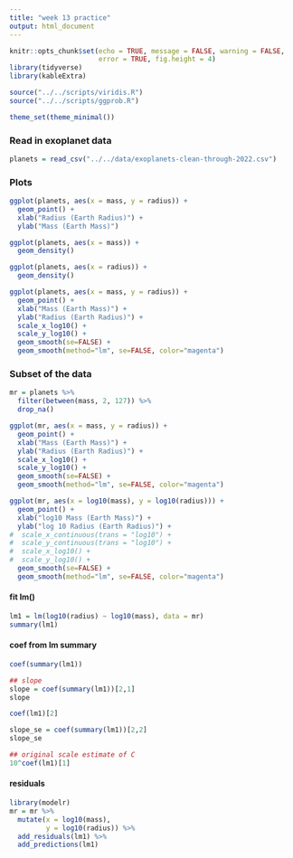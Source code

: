 ```yaml
---
title: "week 13 practice"
output: html_document
---
```


```r
knitr::opts_chunk$set(echo = TRUE, message = FALSE, warning = FALSE,
                      error = TRUE, fig.height = 4)
library(tidyverse)
library(kableExtra)

source("../../scripts/viridis.R")
source("../../scripts/ggprob.R")

theme_set(theme_minimal())
```


### Read in exoplanet data

```r
planets = read_csv("../../data/exoplanets-clean-through-2022.csv")
```

### Plots

```r
ggplot(planets, aes(x = mass, y = radius)) +
  geom_point() +
  xlab("Radius (Earth Radius)") +
  ylab("Mass (Earth Mass)")
```

```r
ggplot(planets, aes(x = mass)) +
  geom_density()

ggplot(planets, aes(x = radius)) +
  geom_density()
```


```r
ggplot(planets, aes(x = mass, y = radius)) +
  geom_point() +
  xlab("Mass (Earth Mass)") +
  ylab("Radius (Earth Radius)") +
  scale_x_log10() +
  scale_y_log10() +
  geom_smooth(se=FALSE) +
  geom_smooth(method="lm", se=FALSE, color="magenta")
```


### Subset of the data

```r
mr = planets %>%
  filter(between(mass, 2, 127)) %>%
  drop_na()

ggplot(mr, aes(x = mass, y = radius)) +
  geom_point() +
  xlab("Mass (Earth Mass)") +
  ylab("Radius (Earth Radius)") +
  scale_x_log10() +
  scale_y_log10() +
  geom_smooth(se=FALSE) +
  geom_smooth(method="lm", se=FALSE, color="magenta")
```

```r
ggplot(mr, aes(x = log10(mass), y = log10(radius))) +
  geom_point() +
  xlab("log10 Mass (Earth Mass)") +
  ylab("log 10 Radius (Earth Radius)") +
#  scale_x_continuous(trans = "log10") +
#  scale_y_continuous(trans = "log10") +
#  scale_x_log10() +
#  scale_y_log10() +
  geom_smooth(se=FALSE) +
  geom_smooth(method="lm", se=FALSE, color="magenta")
```

#### fit lm()

```r
lm1 = lm(log10(radius) ~ log10(mass), data = mr)
summary(lm1)
```

#### coef from lm summary

```r
coef(summary(lm1))

## slope
slope = coef(summary(lm1))[2,1]
slope

coef(lm1)[2]

slope_se = coef(summary(lm1))[2,2]
slope_se

## original scale estimate of C
10^coef(lm1)[1]
```

#### residuals

```r
library(modelr)
mr = mr %>%
  mutate(x = log10(mass),
         y = log10(radius)) %>% 
  add_residuals(lm1) %>%
  add_predictions(lm1)
```

